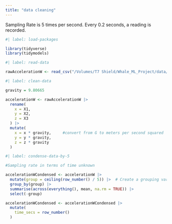 ```yaml
---
title: "data cleaning"
---
```


Sampling Rate is 5 times per second. Every 0.2 seconds, a reading is recorded.

```r
#| label: load-packages

library(tidyverse)
library(tidymodels)
```

```r
#| label: read-data

rawAccelerationW <- read_csv("/Volumes/T7 Shield/Whale_ML_Project/data/raw/accelerationw.csv", col_names = FALSE)
```

```r
#| label: clean-data

gravity = 9.80665

accelerationW <- rawAccelerationW |>
  rename(
    x = X1,
    y = X2,
    z = X3
  ) |>
  mutate(
    x = x * gravity,     #convert from G to meters per second squared
    y = y * gravity,
    z = z * gravity
  )


```

```r
#| label: condense-data-by-5 

#Sampling rate in terms of time unknown

accelerationWCondensed <- accelerationW |>
  mutate(group = ceiling(row_number() / 5)) |>  # Create a grouping variable
  group_by(group) |>
  summarise(across(everything(), mean, na.rm = TRUE)) |> 
  select(-group)

accelerationWCondensed <- accelerationWCondensed |>
  mutate(
    time_secs = row_number()
  )
```
